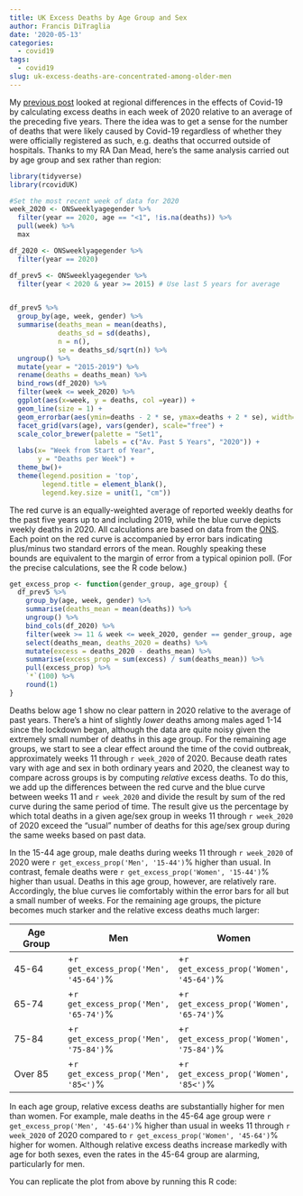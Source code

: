 ```yaml
---
title: UK Excess Deaths by Age Group and Sex
author: Francis DiTraglia
date: '2020-05-13'
categories:
  - covid19
tags:
  - covid19
slug: uk-excess-deaths-are-concentrated-among-older-men
---
```


<!--One of the most striking facts about covid has been its disproportionate impact on men and older people.--> 
My [previous post](https://www.econometrics.blog/2020/05/13/past-the-peak-excess-deaths-in-england-and-wales/) looked at regional differences in the effects of Covid-19 by calculating excess deaths in each week of 2020 relative to an average of the preceding five years. There the idea was to get a sense for the number of deaths that were likely caused by Covid-19 regardless of whether they were officially registered as such, e.g. deaths that occurred outside of hospitals. Thanks to my RA Dan Mead, here's the same analysis carried out by age group and sex rather than region:

```r
library(tidyverse)
library(rcovidUK)

#Set the most recent week of data for 2020
week_2020 <- ONSweeklyagegender %>%
  filter(year == 2020, age == "<1", !is.na(deaths)) %>%
  pull(week) %>%
  max

df_2020 <- ONSweeklyagegender %>%
  filter(year == 2020)

df_prev5 <- ONSweeklyagegender %>%
  filter(year < 2020 & year >= 2015) # Use last 5 years for average


df_prev5 %>%
  group_by(age, week, gender) %>%
  summarise(deaths_mean = mean(deaths),
            deaths_sd = sd(deaths),
            n = n(),
            se = deaths_sd/sqrt(n)) %>%
  ungroup() %>%
  mutate(year = "2015-2019") %>%
  rename(deaths = deaths_mean) %>%
  bind_rows(df_2020) %>%
  filter(week <= week_2020) %>%
  ggplot(aes(x=week, y = deaths, col =year)) +
  geom_line(size = 1) +
  geom_errorbar(aes(ymin=deaths - 2 * se, ymax=deaths + 2 * se), width=.2, colour="black")+
  facet_grid(vars(age), vars(gender), scale="free") +
  scale_color_brewer(palette = "Set1",
                     labels = c("Av. Past 5 Years", "2020")) +
  labs(x= "Week from Start of Year",
       y = "Deaths per Week") +
  theme_bw()+
  theme(legend.position = 'top',
        legend.title = element_blank(),
        legend.key.size = unit(1, "cm"))


```

The red curve is an equally-weighted average of reported weekly deaths for the past five years up to and including 2019, while the blue curve depicts weekly deaths in 2020. All calculations are based on data from the [ONS](https://www.ons.gov.uk/peoplepopulationandcommunity/birthsdeathsandmarriages/deaths/datasets/weeklyprovisionalfiguresondeathsregisteredinenglandandwales).
Each point on the red curve is accompanied by error bars indicating plus/minus two standard errors of the  mean. Roughly speaking these bounds are equivalent to the margin of error from a typical opinion poll. (For the precise calculations, see the R code below.) 

```r
get_excess_prop <- function(gender_group, age_group) {
  df_prev5 %>%
    group_by(age, week, gender) %>%
    summarise(deaths_mean = mean(deaths)) %>%
    ungroup() %>%
    bind_cols(df_2020) %>%
    filter(week >= 11 & week <= week_2020, gender == gender_group, age == age_group) %>%
    select(deaths_mean, deaths_2020 = deaths) %>%
    mutate(excess = deaths_2020 - deaths_mean) %>%
    summarise(excess_prop = sum(excess) / sum(deaths_mean)) %>%
    pull(excess_prop) %>% 
    `*`(100) %>%
    round(1)
}
```

Deaths below age 1 show no clear pattern in 2020 relative to the average of past years.
There's a hint of slightly *lower* deaths among males aged 1-14 since the lockdown began, although the data are quite noisy given the extremely small number of deaths in this age group. 
For the remaining age groups, we start to see a clear effect around the time of the covid outbreak, approximately weeks 11 through `r week_2020` of 2020.
Because death rates vary with age and sex in both ordinary years and 2020, the cleanest way to compare across groups is by computing *relative* excess deaths.
To do this, we add up the differences between the red curve and the blue curve between weeks 11 and `r week_2020` and divide the result by sum of the red curve during the same period of time. 
The result give us the percentage by which total deaths in a given age/sex group in weeks 11 through `r week_2020` of 2020 exceed the "usual" number of deaths for this age/sex group during the same weeks based on past data.

In the 15-44 age group, male deaths during weeks 11 through `r week_2020` of 2020 were `r get_excess_prop('Men', '15-44')`% higher than usual. In contrast, female deaths were `r get_excess_prop('Women', '15-44')`% higher than usual. Deaths in this age group, however, are relatively rare. Accordingly, the blue curves lie comfortably within the error bars for all but a small number of weeks. For the remaining age groups, the picture becomes much starker and the relative excess deaths much larger:

| Age Group     | Men         | Women |
| ------------- |------------ | ------|
| 45-64         | +`r get_excess_prop('Men', '45-64')`% | +`r get_excess_prop('Women', '45-64')`% |
| 65-74         | +`r get_excess_prop('Men', '65-74')`% | +`r get_excess_prop('Women', '65-74')`% |
| 75-84         | +`r get_excess_prop('Men', '75-84')`% | +`r get_excess_prop('Women', '75-84')`% |
| Over 85       | +`r get_excess_prop('Men', '85<')`% | +`r get_excess_prop('Women', '85<')`% |

In each age group, relative excess deaths are substantially higher for men than women. 
For example, male deaths in the 45-64 age group were `r get_excess_prop('Men', '45-64')`% higher than usual in weeks 11 through `r week_2020` of 2020 compared to `r get_excess_prop('Women', '45-64')`% higher for women. Although relative excess deaths increase markedly with age for both sexes, even the rates in the 45-64 group are alarming, particularly for men.

You can replicate the plot from above by running this R code: 
```r
```
